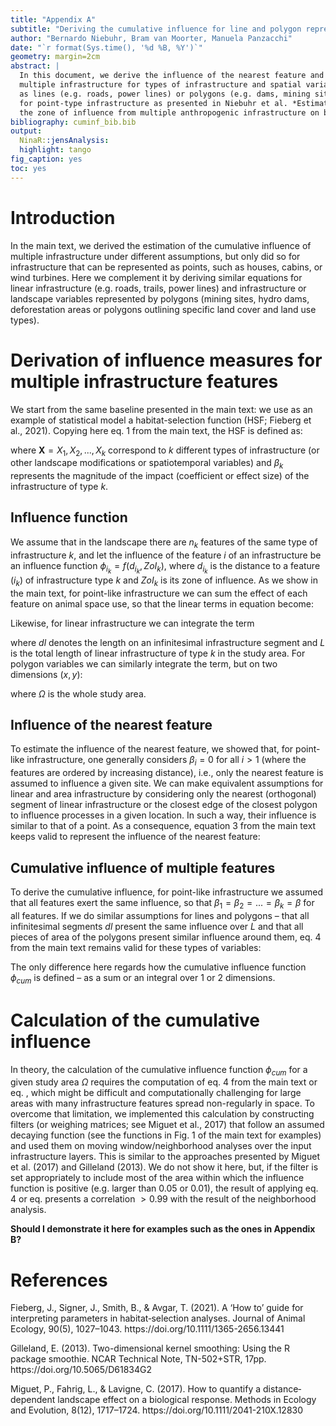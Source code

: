 ```yaml
---
title: "Appendix A"
subtitle: "Deriving the cumulative influence for line and polygon representations of infrastructure"
author: "Bernardo Niebuhr, Bram van Moorter, Manuela Panzacchi"
date: "`r format(Sys.time(), '%d %B, %Y')`"
geometry: margin=2cm
abstract: | 
  In this document, we derive the influence of the nearest feature and the cumulative influence of 
  multiple infrastructure for types of infrastructure and spatial variables that are represented
  as lines (e.g. roads, power lines) or polygons (e.g. dams, mining sites). This complements the derivation
  for point-type infrastructure as presented in Niebuhr et al. *Estimating the cumulative impacts and 
  the zone of influence from multiple anthropogenic infrastructure on biodiversity.*
bibliography: cuminf_bib.bib
output:
  NinaR::jensAnalysis:
  highlight: tango
fig_caption: yes
toc: yes
---
```


# Introduction

In the main text, we derived the estimation of the cumulative influence of multiple infrastructure under different assumptions, but only did so for infrastructure that can be represented as points, such as houses, cabins, or wind turbines. Here we complement it by deriving similar equations for linear infrastructure (e.g. roads, trails, power lines) and infrastructure or landscape variables represented by polygons (mining sites, hydro dams, deforestation areas or polygons outlining specific land cover and land use types).

# Derivation of influence measures for multiple infrastructure features 

We start from the same baseline presented in the main text: we use as an example of statistical model a habitat-selection function (HSF; Fieberg et al., 2021). Copying here eq. 1 from the main text, the HSF is defined as:

\begin{equation} 
\centering
\label{eqn:HSF}
w(\textbf{X}) = \exp \left( \beta_0 + \overbrace{\beta_1 X_1}^\text{A) Infrastructure type 1} + \overbrace{\beta_2 X_2}^\text{B) Infrastructure type 2} + \underbrace{\beta_{12} X_1 X_2}_\text{D) Interaction infrastructure types 1 and 2} + ... + \overbrace{\beta_k X_k}^\text{C) Infrastructure type k} \right)
\end{equation}

where $\textbf{X} = X_1,X_2, ...,  X_k$ correspond to $k$ different types of infrastructure (or other landscape modifications or spatiotemporal variables) and $\beta_k$ represents the magnitude of the impact (coefficient or effect size) of the infrastructure of type $k$.

## Influence function

We assume that in the landscape there are $n_k$ features of the same type of infrastructure $k$, and let the influence of the feature $i$ of an infrastructure \textit{k} be an influence function $\phi_{i_k} = f(d_{i_k}, ZoI_k)$, where $d_{i_k}$ is the distance to a feature ($i_k$) of infrastructure type $k$ and $ZoI_k$ is its zone of influence. As we show in the main text, for point-like infrastructure we can sum the effect of each feature on animal space use, so that the linear terms in equation \ref{eqn:HSF} become:

\begin{equation}
\label{eqn:HSFtermPoint}
    \beta_k X_k = \sum_{i=1}^{n_k} \beta_{i_k} \phi_{i_k}.
\end{equation}

Likewise, for linear infrastructure we can integrate the term

\begin{equation}
\label{eqn:HSFtermLine}
    \beta_k X_k = \int_{L} \beta_{k}(l) \ \phi_{k}(l; d_{i_k}, ZoI_k) dl
\end{equation}

where $dl$ denotes the length on an infinitesimal infrastructure segment and $L$ is the
total length of linear infrastructure of type $k$ in the study area. 
For polygon variables we can similarly integrate the term, but on two dimensions $(x, y)$:

\begin{equation}
\label{eqn:HSFtermPolygon}
    \beta_k X_k = \iint_{\Omega} \beta_{k}(x,y) \ \phi_{k}(x, y; d_{i_k}, ZoI_k) \ dx \ dy
\end{equation}

where $\Omega$ is the whole study area.

## Influence of the nearest feature

To estimate the influence of the nearest feature, we showed that, for point-like infrastructure,
one generally considers $\beta_i = 0$ for all $i > 1$ (where the features are ordered by increasing distance), i.e., only the nearest feature is assumed to influence a given site. We can make equivalent assumptions for linear and area infrastructure by considering only the nearest (orthogonal) segment of linear infrastructure or the closest edge of the closest polygon
to influence processes in a given location. In such a way, their influence is similar to that of a point. As a consequence, equation 3 from the main text keeps valid to represent the influence of the nearest feature:

\begin{equation}
\label{eqn:HSFnearest}
\begin{split}
    \beta_k X_k & = \beta_{1_k} \phi_{1_k} \\
                & = \beta_{k} \phi_{nearest_k}.
\end{split}                
\end{equation}

## Cumulative influence of multiple features

To derive the cumulative influence, for point-like infrastructure we assumed that all features exert
the same influence, so that $\beta_1 =\beta_2 = ... = \beta_k = \beta$ for all features. If we do similar assumptions for lines and polygons -- that all infinitesimal segments $dl$ present the same influence over $L$ and that all pieces of area of the polygons present similar influence around them, eq. 4 from the main text remains valid for these types of variables:

\begin{equation}
\label{eqn:HSFcuminf}
\begin{split}
    \beta_k X_k & = \beta_k \int_{L} \phi_{k}(l) \ dl \\
                & = \beta_k \phi_{cum_k} \\
                & \text{and} \\
    \beta_k X_k & = \beta_k \iint_{\Omega} \phi_{k}(x, y) \ dx \ dy \\
                & = \beta_k \phi_{cum_k}
\end{split}
\end{equation}

The only difference here regards how the cumulative influence function $\phi_{cum}$ is defined -- as a sum or an integral over 1 or 2 dimensions. 

# Calculation of the cumulative influence

In theory, the calculation of the cumulative influence function $\phi_{cum}$ for a given study area $\Omega$ requires the computation of eq. 4 from the main text or eq. \ref{eqn:HSFcuminf}, 
which might be 
difficult and computationally challenging for large areas with many infrastructure features spread non-regularly in space. To overcome that limitation, we implemented this calculation by constructing filters (or weighing matrices; see Miguet et al., 2017) that follow an assumed decaying function (see the functions in Fig. 1 of the main text for examples) and used them on moving window/neighborhood analyses over the input infrastructure layers. This is similar to the approaches presented by Miguet et al. (2017) and Gilleland (2013). We do not show it here, but, if the filter is set appropriately to include most of the area within which the influence function is positive (e.g. larger than 0.05 or 0.01), the result of applying eq. 4 or eq. \ref{eqn:HSFcuminf} presents a correlation $> 0.99$ with the 
result of the neighborhood analysis.

**Should I demonstrate it here for examples such as the ones in Appendix B?**

# References

Fieberg, J., Signer, J., Smith, B., & Avgar, T. (2021). A 'How to' guide for interpreting parameters in habitat‐selection analyses. Journal of Animal Ecology, 90(5), 1027--1043. https://doi.org/10.1111/1365-2656.13441

Gilleland, E. (2013). Two-dimensional kernel smoothing: Using the R package smoothie. NCAR Technical Note, TN-502+STR, 17pp. https://doi.org/10.5065/D61834G2

Miguet, P., Fahrig, L., & Lavigne, C. (2017). How to quantify a distance‐dependent landscape effect on a biological response. Methods in Ecology and Evolution, 8(12), 1717–1724. https://doi.org/10.1111/2041-210X.12830

